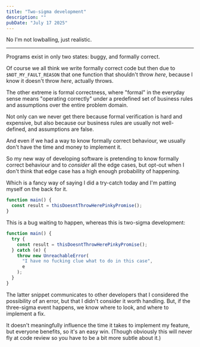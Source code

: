 ```yaml
---
title: "Two-sigma development"
description: ""
pubDate: "July 17 2025"
---
```


No I'm not lowballing, just realistic.

---

Programs exist in only two states: buggy, and formally correct.

Of course we all think we write formally correct code but then
due to `$NOT_MY_FAULT_REASON` that one function that shouldn't throw _here_,
because I know it doesn't throw _here_, actually throws.

The other extreme is formal correctness, where "formal" in the
everyday sense means "operating correctly" under a predefined set
of business rules and assumptions over the entire problem domain.

Not only can we never get there because formal verification is hard
and expensive, but also because our business rules are usually not well-defined,
and assumptions are false.

And even if we had a way to know formally correct behaviour,
we usually don't have the time and money to implement it.

So my new way of developing software is pretending to know formally
correct behaviour and to _consider_ all the edge cases, but opt-out
when I don't think that edge case has a high enough probability
of happening.

Which is a fancy way of saying I did a try-catch today and I'm
patting myself on the back for it.

```typescript
function main() {
  const result = thisDoesntThrowHerePinkyPromise();
}
```

This is a bug waiting to happen, whereas this is two-sigma development:

```typescript
function main() {
  try {
    const result = thisDoesntThrowHerePinkyPromise();
  } catch (e) {
    throw new UnreachableError(
      "I have no fucking clue what to do in this case",
      e
    );
  }
}
```

The latter snippet communicates to other developers that I considered
the possibility of an error, but that I didn't consider it worth
handling. But, if the three-sigma event happens, we know where to look,
and where to implement a fix.

It doesn't meaningfully influence the time it takes to implement my feature,
but everyone benefits, so it's an easy win. (Though obviously this will
never fly at code review so you have to be a bit more subtle about it.)
